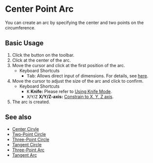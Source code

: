 
# Center Point Arc

<Reference shortcut='' command='Center Point Arc' button='Toolbar' />

You can create an arc by specifying the center and two points on the circumference.

## Basic Usage

1. Click the <ButtonIcon type="button-center-point-arc" /> button on the toolbar.
2. Click at the center of the arc.
3. Move the cursor and click at the first position of the arc.
   - <Kst>Keyboard Shortcuts</Kst>
      - <kbd>Tab</kbd>: Allows direct input of dimensions. For details, see [here](/tool/sketching-essentials#specify-dimensions-numerically).
4. Move the cursor to adjust the size of the arc and click to confirm.
   - <Kst>Keyboard Shortcuts</Kst>
      - <kbd>K</kbd> **Knife:** Please refer to [Using Knife Mode](/tool/sketching-essentials#use-knife-mode).
      - <kbd>X</kbd>/<kbd>Y</kbd>/<kbd>Z</kbd> **X/Y/Z-axis:** [Constrain to X, Y, Z axis](/tool/sketching-essentials#constrain-to-an-axis).
5. The arc is created.

<VideoPlayer fileName="center-point-arc"/>

## See also
- [Center Cirvle](center-circle)
- [Two-Point Circle](two-point-circle)
- [Three-Point Circle](three-point-circle)
- [Tangent Circle](tangent-circle)
- [Three-Point Arc](three-point-arc)
- [Tangent Arc](tangent-arc)